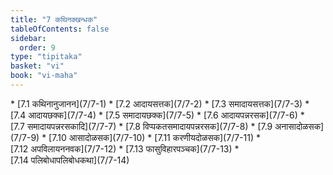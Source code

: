 ```yaml
---
title: "7 कथिनक्खन्धक"
tableOfContents: false
sidebar:
  order: 9
type: "tipitaka"
basket: "vi"
book: "vi-maha"
---
```



<DynamicBreadcrumb />



<TableOfContents book="vi-maha" section="7">
* [7.1 कथिनानुजानन](7/7-1)
* [7.2 आदायसत्तक](7/7-2)
* [7.3 समादायसत्तक](7/7-3)
* [7.4 आदायछक्क](7/7-4)
* [7.5 समादायछक्क](7/7-5)
* [7.6 आदायपन्नरसक](7/7-6)
* [7.7 समादायपन्नरसकादि](7/7-7)
* [7.8 विप्पकतसमादायपन्नरसक](7/7-8)
* [7.9 अनासादोळसक](7/7-9)
* [7.10 आसादोळसक](7/7-10)
* [7.11 करणीयदोळसक](7/7-11)
* [7.12 अपविलायननवक](7/7-12)
* [7.13 फासुविहारपञ्चक](7/7-13)
* [7.14 पलिबोधापलिबोधकथा](7/7-14)
</TableOfContents>